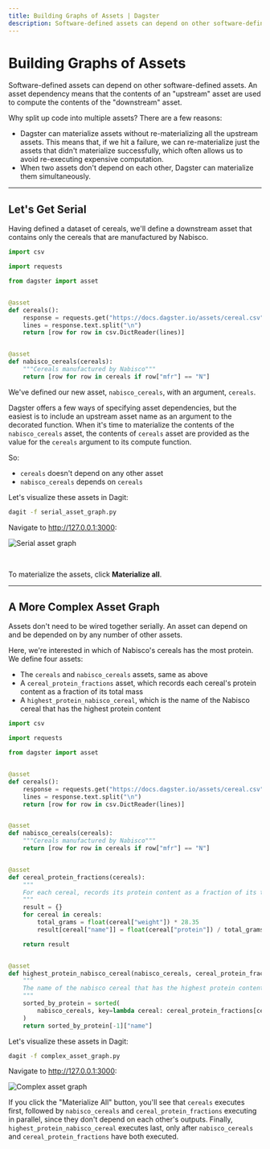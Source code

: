 ```yaml
---
title: Building Graphs of Assets | Dagster
description: Software-defined assets can depend on other software-defined assets
---
```


# Building Graphs of Assets

Software-defined assets can depend on other software-defined assets. An asset dependency means that the contents of an "upstream" asset are used to compute the contents of the "downstream" asset.

Why split up code into multiple assets? There are a few reasons:

- Dagster can materialize assets without re-materializing all the upstream assets. This means that, if we hit a failure, we can re-materialize just the assets that didn't materialize successfully, which often allows us to avoid re-executing expensive computation.
- When two assets don't depend on each other, Dagster can materialize them simultaneously.

---

## Let's Get Serial

Having defined a dataset of cereals, we'll define a downstream asset that contains only the cereals that are manufactured by Nabisco.

```python file=/guides/dagster/asset_tutorial/serial_asset_graph.py
import csv

import requests

from dagster import asset


@asset
def cereals():
    response = requests.get("https://docs.dagster.io/assets/cereal.csv")
    lines = response.text.split("\n")
    return [row for row in csv.DictReader(lines)]


@asset
def nabisco_cereals(cereals):
    """Cereals manufactured by Nabisco"""
    return [row for row in cereals if row["mfr"] == "N"]
```

We've defined our new asset, `nabisco_cereals`, with an argument, `cereals`.

Dagster offers a few ways of specifying asset dependencies, but the easiest is to include an upstream asset name as an argument to the decorated function. When it's time to materialize the contents of the `nabisco_cereals` asset, the contents of `cereals` asset are provided as the value for the `cereals` argument to its compute function.

So:

- `cereals` doesn't depend on any other asset
- `nabisco_cereals` depends on `cereals`

Let's visualize these assets in Dagit:

```bash
dagit -f serial_asset_graph.py
```

Navigate to <http://127.0.0.1:3000>:

<Image
alt="Serial asset graph"
src="/images/guides/asset-tutorial/serial_asset_graph.png"
width={1331}
height={874}
/>

<br />

To materialize the assets, click **Materialize all**.

---

## A More Complex Asset Graph

Assets don't need to be wired together serially. An asset can depend on and be depended on by any number of other assets.

Here, we're interested in which of Nabisco's cereals has the most protein. We define four assets:

- The `cereals` and `nabisco_cereals` assets, same as above
- A `cereal_protein_fractions` asset, which records each cereal's protein content as a fraction of its total mass
- A `highest_protein_nabisco_cereal`, which is the name of the Nabisco cereal that has the highest protein content

```python file=/guides/dagster/asset_tutorial/complex_asset_graph.py
import csv

import requests

from dagster import asset


@asset
def cereals():
    response = requests.get("https://docs.dagster.io/assets/cereal.csv")
    lines = response.text.split("\n")
    return [row for row in csv.DictReader(lines)]


@asset
def nabisco_cereals(cereals):
    """Cereals manufactured by Nabisco"""
    return [row for row in cereals if row["mfr"] == "N"]


@asset
def cereal_protein_fractions(cereals):
    """
    For each cereal, records its protein content as a fraction of its total mass.
    """
    result = {}
    for cereal in cereals:
        total_grams = float(cereal["weight"]) * 28.35
        result[cereal["name"]] = float(cereal["protein"]) / total_grams

    return result


@asset
def highest_protein_nabisco_cereal(nabisco_cereals, cereal_protein_fractions):
    """
    The name of the nabisco cereal that has the highest protein content.
    """
    sorted_by_protein = sorted(
        nabisco_cereals, key=lambda cereal: cereal_protein_fractions[cereal["name"]]
    )
    return sorted_by_protein[-1]["name"]
```

Let's visualize these assets in Dagit:

```bash
dagit -f complex_asset_graph.py
```

Navigate to <http://127.0.0.1:3000>:

<Image
alt="Complex asset graph"
src="/images/guides/asset-tutorial/complex_asset_graph.png"
width={1331}
height={874}
/>

If you click the "Materialize All" button, you'll see that `cereals` executes first, followed by `nabisco_cereals` and `cereal_protein_fractions` executing in parallel, since they don't depend on each other's outputs. Finally, `highest_protein_nabisco_cereal` executes last, only after `nabisco_cereals` and `cereal_protein_fractions` have both executed.
